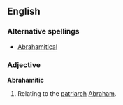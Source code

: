 ==English==

===Alternative spellings===
*[[Abrahamitical]]

===Adjective===
'''Abrahamitic'''
# Relating to the [[patriarch]] [[Abraham]].